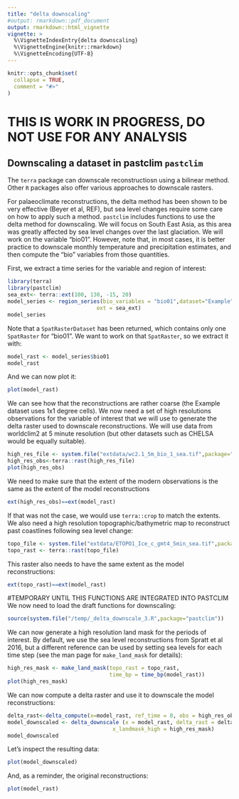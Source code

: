 ```yaml
---
title: "delta downscaling"
#output: rmarkdown::pdf_document
output: rmarkdown::html_vignette
vignette: >
  %\VignetteIndexEntry{delta downscaling}
  %\VignetteEngine{knitr::rmarkdown}
  %\VignetteEncoding{UTF-8}
---
```


```r
knitr::opts_chunk$set(
  collapse = TRUE,
  comment = "#>"
)
```

# THIS IS WORK IN PROGRESS, DO NOT USE FOR ANY ANALYSIS

## Downscaling a dataset in pastclim `pastclim`

The `terra` package can downscale reconstructiosn using a bilinear method. Other `R`
packages also offer various approaches to downscale rasters.

For palaeoclimate reconstructions, the delta method has been shown to be very effective
(Beyer et al, REF), but sea level changes require some care on how to apply such a method.
`pastclim` includes functions to use the delta method for downscaling. We will focus on South East
Asia, as this area was greatly affected by sea level changes over the last glaciation.
We will work on the variable "bio01". However, note that, in most cases, it is better practice to
downscale monthly temperature and precipitation estimates, and then compute the "bio" variables
from those quantities.

First, we extract a time series for the variable and region of interest:
```r
library(terra)
library(pastclim)
sea_ext<- terra::ext(100, 130, -15, 20)
model_series <- region_series(bio_variables = "bio01",dataset="Example",
                            ext = sea_ext)
model_series
```

Note that a `SpatRasterDataset` has been returned, which contains only one `SpatRaster`
for "bio01". We want to work on that `SpatRaster`, so we extract it with:

```r
model_rast <- model_series$bio01
model_rast
```
And we can now plot it:
```r
plot(model_rast)
```

We can see how that the reconstructions are rather coarse (the Example dataset
uses 1x1 degree cells). We now need a set of
high resolutions observations for the variable of interest that we will use to 
generate the delta raster used to downscale reconstructions. We will use data from
worldclim2 at 5 minute resolution (but other datasets such as CHELSA would be
equally suitable).
```r
high_res_file <- system.file("extdata/wc2.1_5m_bio_1_sea.tif",package="pastclim")
high_res_obs<-terra::rast(high_res_file)
plot(high_res_obs)
```

We need to make sure that the extent of the modern observations is the same as the
extent of the model reconstructions
```r
ext(high_res_obs)==ext(model_rast)
```

If that was not the case, we would use `terra::crop` to match the extents.
We also need a high resolution topographic/bathymetric map to reconstruct past
coastlines following sea level change:
```r
topo_file <- system.file("extdata/ETOPO1_Ice_c_gmt4_5min_sea.tif",package="pastclim")
topo_rast <- terra::rast(topo_file)
```

This raster also needs to have the same extent as the model reconstructions:
```r
ext(topo_rast)==ext(model_rast)
```

#TEMPORARY UNTIL THIS FUNCTIONS ARE INTEGRATED INTO PASTCLIM
We now need to load the draft functions for downscaling:
```r
source(system.file("/temp/_delta_downscale_3.R",package="pastclim"))
```


We can now generate a high resolution land mask for the periods of interest. By
default, we use the sea level reconstructions from Spratt et al 2016, but a different
reference can be used by setting sea levels for each time step (see the man page
for `make_land_mask` for details):
```r
high_res_mask <- make_land_mask(topo_rast = topo_rast, 
                                time_bp = time_bp(model_rast))
plot(high_res_mask)
```

We can now compute a delta raster and use it to downscale the model reconstructions:
```r
delta_rast<-delta_compute(x=model_rast, ref_time = 0, obs = high_res_obs)
model_downscaled <- delta_downscale (x = model_rast, delta_rast = delta_rast,
                                 x_landmask_high = high_res_mask)
model_downscaled
```

Let's inspect the resulting data:
```r
plot(model_downscaled)
```

And, as a reminder, the original reconstructions:
```r
plot(model_rast)
```
